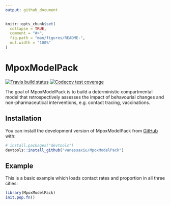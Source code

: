 ```yaml
---
output: github_document
---
```


<!-- README.md is generated from README.Rmd. Please edit that file -->

```r
knitr::opts_chunk$set(
  collapse = TRUE,
  comment = "#>",
  fig.path = "man/figures/README-",
  out.width = "100%"
)
```

# MpoxModelPack

<!-- badges: start -->
[![Travis build status](https://travis-ci.com/vanessaxiu/mpox-model-package.svg?branch=main)](https://travis-ci.com/vanessaxiu/mpox-model-package)
[![Codecov test coverage](https://codecov.io/gh/vanessaxiu/mpox-model-package/branch/main/graph/badge.svg)](https://app.codecov.io/gh/vanessaxiu/mpox-model-package?branch=main)
<!-- badges: end -->

The goal of MpoxModelPack is to build a deterministic compartmental model that retrospectively assesses the impact of behavourial changes and non-pharmaceutical interventions, e.g. contact tracing, vaccinations.

## Installation

You can install the development version of MpoxModelPack from [GitHub](https://github.com/) with:

``` r
# install.packages("devtools")
devtools::install_github("vanessaxiu/MpoxModelPack")
```

## Example

This is a basic example which loads contact rates and proportion in all three cities:

```r
library(MpoxModelPack)
init.pop.fn()
```

